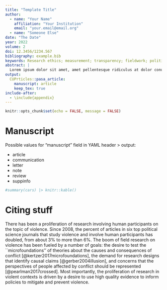 ```yaml
---
title: "Template Title"
author: 
  - name: "Your Name"
    affiliation: "Your Institution"
    email: "your.email@email.org"
  - name: "Someone Else"
date: "The Date"
year: 2022
volume: 2
doi: 12.3456/1234.567
bibliography: example.bib
keywords: Research ethics; measurement; transparency; fieldwork; political violence
abstract: |
  Lorem ipsum dolor sit amet, amet pellentesque ridiculus at dolor conubia. Elit id neque et, pellentesque quis faucibus ut aenean. Neque libero et mauris ipsum ac, sed risus montes. Massa nullam donec et ac congue donec posuere fermentum in fames. At aliquam, dui sed orci, in id ut augue et a. Curabitur libero cursus sociosqu in velit, non donec conubia. Vitae risus, interdum et nascetur condimentum nec sit nullam. Urna turpis orci faucibus velit porta. Sed aliquam vel sem. Ridiculus maximus ac, vulputate, accumsan accumsan semper sed, nulla. Erat eu lacus ex auctor, in a faucibus. Varius nunc tristique duis. In eget fames odio cras sollicitudin in tristique tempus dictumst. Fames eu eu risus senectus dignissim felis lacinia.
output: 
  CUPrticles::pasa_article:
    manuscript: article
    keep_tex: true
include-after:
  - \include{appendix}
---
```


```r
knitr::opts_chunk$set(echo = FALSE, message = FALSE)
```

# Manuscript

Possible values for "manuscript" field in YAML header > output:

- article
- communication
- letter
- note
- review
- suppinfo

```r
#summary(cars) |> knitr::kable()
```

# Citing stuff

There has been a proliferation of research involving human participants on the topic of violence. Since 2008, the percent of articles in six top political science journals that study violence and involve human participants has doubled, from about 3\% to more than 6\%.\footnote{Journals in the review include the American Political Science Review, American Journal of Political Science, Journal of Politics, World Politics, Journal of Peace Research, and Journal of Conflict Resolution.} The boom of field research on violence has been fueled by a number of goals: the desire to test the ``microfoundations'' of theories about the causes and consequences of conflict [@kertzer2017microfoundations], the demand for research designs that identify causal claims [@gerber2004illusion], and concerns that the perspectives of people affected by conflict should be represented [@pearlman2017crossed]. Most importantly, the proliferation of research in violent contexts is driven by a desire to use high quality evidence to inform policies to mitigate and prevent violence. 
